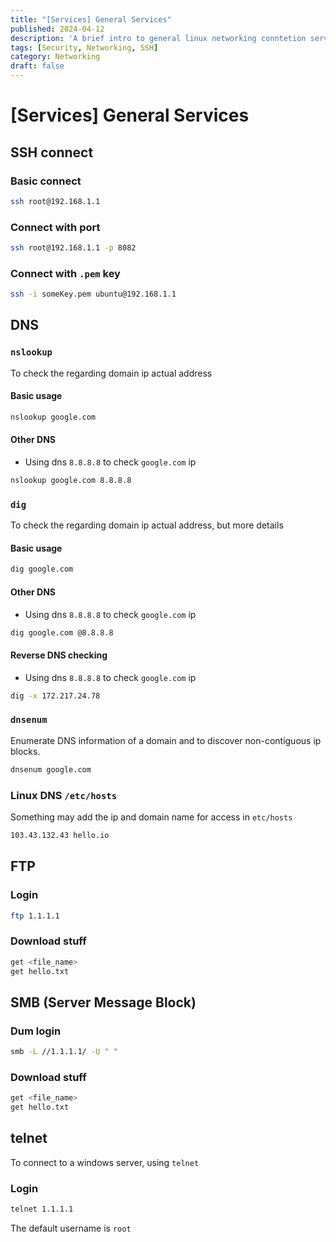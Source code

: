 ```yaml
---
title: "[Services] General Services"
published: 2024-04-12
description: 'A brief intro to general linux networking conntetion services tools'
tags: [Security, Networking, SSH]
category: Networking
draft: false
---
```


# [Services] General Services

## SSH connect

### Basic connect
```bash
ssh root@192.168.1.1
```

### Connect with port
```bash
ssh root@192.168.1.1 -p 8082
```

### Connect with `.pem` key 
```bash
ssh -i someKey.pem ubuntu@192.168.1.1
```

## DNS

### `nslookup`
To check the regarding domain ip actual address

#### Basic usage
```bash
nslookup google.com
```

#### Other DNS
- Using dns `8.8.8.8` to check `google.com` ip
```bash
nslookup google.com 8.8.8.8
```

### `dig`
To check the regarding domain ip actual address, but more details

#### Basic usage
```bash
dig google.com
```

#### Other DNS
- Using dns `8.8.8.8` to check `google.com` ip
```bash
dig google.com @8.8.8.8
```

#### Reverse DNS checking
- Using dns `8.8.8.8` to check `google.com` ip
```bash
dig -x 172.217.24.78
```

### `dnsenum`
Enumerate DNS information of a domain and to discover non-contiguous ip blocks.

```bash
dnsenum google.com
```

### Linux DNS `/etc/hosts`

Something may add the ip and domain name for access in `etc/hosts`

```bash
103.43.132.43 hello.io
```

## FTP

### Login 
```bash
ftp 1.1.1.1
```

### Download stuff 
```bash
get <file_name>
get hello.txt
```

## SMB (Server Message Block)

### Dum login 
```bash
smb -L //1.1.1.1/ -U " "
```

### Download stuff  
```bash
get <file_name>
get hello.txt
```

## telnet
To connect to a windows server, using `telnet`

### Login 
```bash
telnet 1.1.1.1
```

The default username is `root`